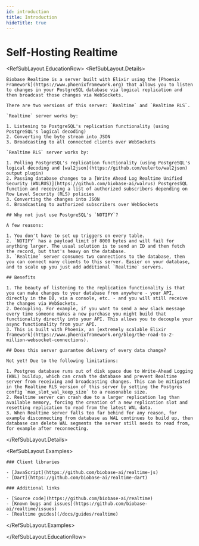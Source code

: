 ```yaml
---
id: introduction
title: Introduction
hideTitle: true
---
```


<div className="flex items-start gap-6 not-prose" id="introduction">
  <div className="flex flex-col gap-2">
    <h1 className="text-3xl text-foreground m-0">Self-Hosting Realtime</h1>
  </div>
</div>

<RefSubLayout.EducationRow>
  <RefSubLayout.Details>

    Biobase Realtime is a server built with Elixir using the [Phoenix Framework](https://www.phoenixframework.org) that allows you to listen to changes in your PostgreSQL database via logical replication and then broadcast those changes via WebSockets.

    There are two versions of this server: `Realtime` and `Realtime RLS`.

    `Realtime` server works by:

    1. Listening to PostgreSQL's replication functionality (using PostgreSQL's logical decoding)
    2. Converting the byte stream into JSON
    3. Broadcasting to all connected clients over WebSockets

    `Realtime RLS` server works by:

    1. Polling PostgreSQL's replication functionality (using PostgreSQL's logical decoding and [wal2json](https://github.com/eulerto/wal2json) output plugin)
    2. Passing database changes to a [Write Ahead Log Realtime Unified Security (WALRUS)](https://github.com/biobase-ai/walrus) PostgresSQL function and receiving a list of authorized subscribers depending on Row Level Security (RLS) policies
    3. Converting the changes into JSON
    4. Broadcasting to authorized subscribers over WebSockets

    ## Why not just use PostgreSQL's `NOTIFY`?

    A few reasons:

    1. You don't have to set up triggers on every table.
    2. `NOTIFY` has a payload limit of 8000 bytes and will fail for anything larger. The usual solution is to send an ID and then fetch the record, but that's heavy on the database.
    3. `Realtime` server consumes two connections to the database, then you can connect many clients to this server. Easier on your database, and to scale up you just add additional `Realtime` servers.

    ## Benefits

    1. The beauty of listening to the replication functionality is that you can make changes to your database from anywhere - your API, directly in the DB, via a console, etc. - and you will still receive the changes via WebSockets.
    2. Decoupling. For example, if you want to send a new slack message every time someone makes a new purchase you might build that functionality directly into your API. This allows you to decouple your async functionality from your API.
    3. This is built with Phoenix, an [extremely scalable Elixir framework](https://www.phoenixframework.org/blog/the-road-to-2-million-websocket-connections).

    ## Does this server guarantee delivery of every data change?

    Not yet! Due to the following limitations:

    1. Postgres database runs out of disk space due to Write-Ahead Logging (WAL) buildup, which can crash the database and prevent Realtime server from receiving and broadcasting changes. This can be mitigated in the Realtime RLS version of this server by setting the Postgres config `max_slot_wal_keep_size` to a reasonable size.
    2. Realtime server can crash due to a larger replication lag than available memory, forcing the creation of a new replication slot and resetting replication to read from the latest WAL data.
    3. When Realtime server falls too far behind for any reason, for example disconnecting from database as WAL continues to build up, then database can delete WAL segments the server still needs to read from, for example after reconnecting.

  </RefSubLayout.Details>

  <RefSubLayout.Examples>

    ### Client libraries

    - [JavaScript](https://github.com/biobase-ai/realtime-js)
    - [Dart](https://github.com/biobase-ai/realtime-dart)

    ### Additional links

    - [Source code](https://github.com/biobase-ai/realtime)
    - [Known bugs and issues](https://github.com/biobase-ai/realtime/issues)
    - [Realtime guides](/docs/guides/realtime)

  </RefSubLayout.Examples>

</RefSubLayout.EducationRow>
